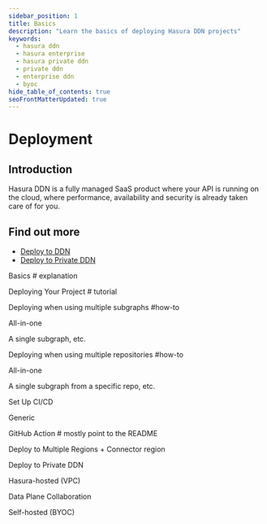 ```yaml
---
sidebar_position: 1
title: Basics
description: "Learn the basics of deploying Hasura DDN projects"
keywords:
  - hasura ddn
  - hasura enterprise
  - hasura private ddn
  - private ddn
  - enterprise ddn
  - byoc
hide_table_of_contents: true
seoFrontMatterUpdated: true
---
```



# Deployment

## Introduction

Hasura DDN is a fully managed SaaS product where your API is running on the cloud, where performance, availability and
security is already taken care of for you.

## Find out more

- [Deploy to DDN](/deployment/deploying-your-project/tutorial/index.mdx)
- [Deploy to Private DDN](/deployment/private-ddn/index.mdx)

Basics # explanation

Deploying Your Project # tutorial

Deploying when using multiple subgraphs #how-to

All-in-one

A single subgraph, etc.

Deploying when using multiple repositories #how-to

All-in-one

A single subgraph from a specific repo, etc.

Set Up CI/CD

Generic

GitHub Action # mostly point to the README

Deploy to Multiple Regions + Connector region

Deploy to Private DDN

Hasura-hosted (VPC)

Data Plane Collaboration

Self-hosted (BYOC)
